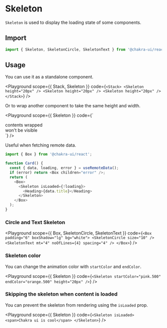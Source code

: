 

# Skeleton

`Skeleton` is used to display the loading state of some components.

## Import

```js
import { Skeleton, SkeletonCircle, SkeletonText } from '@chakra-ui/react';
```

## Usage

You can use it as a standalone component.

<Playground
  scope={{ Stack, Skeleton }}
  code={`
<Stack>
  <Skeleton height="20px" />
  <Skeleton height="20px" />
  <Skeleton height="20px" />
</Stack>
`}
/>

Or to wrap another component to take the same height and width.

<Playground
  scope={{ Skeleton }}
  code={`
<Skeleton>
  <div>contents wrapped</div>
  <div>won't be visible</div>
</Skeleton>
`}
/>

Useful when fetching remote data.

```js live=false
import { Box } from '@chakra-ui/react';

function Card() {
  const { data, loading, error } = useRemoteData();
  if (error) return <Box children="error" />;
  return (
    <Box>
      <Skeleton isLoaded={!loading}>
        <Heading>{data.title}</Heading>
      </Skeleton>
    </Box>
  );
}
```

### Circle and Text Skeleton

<Playground
  scope={{ Box, SkeletonCircle, SkeletonText }}
  code={`
<Box padding="6" boxShadow="lg" bg="white">
  <SkeletonCircle size="10" />
  <SkeletonText mt="4" noOfLines={4} spacing="4" />
</Box>
`}
/>

### Skeleton color

You can change the animation color with `startColor` and `endColor`.

<Playground
  scope={{ Skeleton }}
  code={`
<Skeleton startColor="pink.500" endColor="orange.500" height="20px" />
`}
/>

### Skipping the skeleton when content is loaded

You can prevent the skeleton from rendering using the `isLoaded` prop.

<Playground
  scope={{ Skeleton }}
  code={`
<Skeleton isLoaded>
  <span>Chakra ui is cool</span>
</Skeleton>
`}
/>
